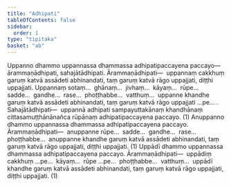 ```yaml
---
title: "Adhipati"
tableOfContents: false
sidebar:
  order: 1
type: "tipitaka"
basket: "ab"
---
```



<DynamicBreadcrumb />

<Division number="5">

<Paragraph number="2599">
Uppanno dhammo uppannassa dhammassa adhipatipaccayena paccayo—  ārammaṇādhipati, sahajātādhipati. <Emphasis>Ārammaṇādhipati</Emphasis>—  uppannaṃ cakkhuṃ garuṃ katvā assādeti abhinandati, taṃ garuṃ katvā rāgo uppajjati, diṭṭhi uppajjati. Uppannaṃ sotaṃ…  ghānaṃ…  jivhaṃ…  kāyaṃ…  rūpe…  sadde…  gandhe…  rase…  phoṭṭhabbe…  vatthuṃ…  uppanne khandhe garuṃ katvā assādeti abhinandati, taṃ garuṃ katvā rāgo uppajjati …pe… . <Emphasis>Sahajātādhipati</Emphasis>—  uppannā adhipati sampayuttakānaṃ khandhānaṃ cittasamuṭṭhānānañca rūpānaṃ adhipatipaccayena paccayo. (1)
</Paragraph>

<Paragraph number="2600">
Anuppanno dhammo uppannassa dhammassa adhipatipaccayena paccayo. <Emphasis>Ārammaṇādhipati</Emphasis>—  anuppanne rūpe…  sadde…  gandhe…  rase…  phoṭṭhabbe…  anuppanne khandhe garuṃ katvā assādeti abhinandati, taṃ garuṃ katvā rāgo uppajjati, diṭṭhi uppajjati. (1)
</Paragraph>

<Paragraph number="2601">
Uppādī dhammo uppannassa dhammassa adhipatipaccayena paccayo. <Emphasis>Ārammaṇādhipati</Emphasis>—  uppādiṃ cakkhuṃ …pe…  kāyaṃ…  rūpe …pe…  phoṭṭhabbe…  vatthuṃ…  uppādī khandhe garuṃ katvā assādeti abhinandati, taṃ garuṃ katvā rāgo uppajjati, diṭṭhi uppajjati. (1)
</Paragraph>
</Division>
